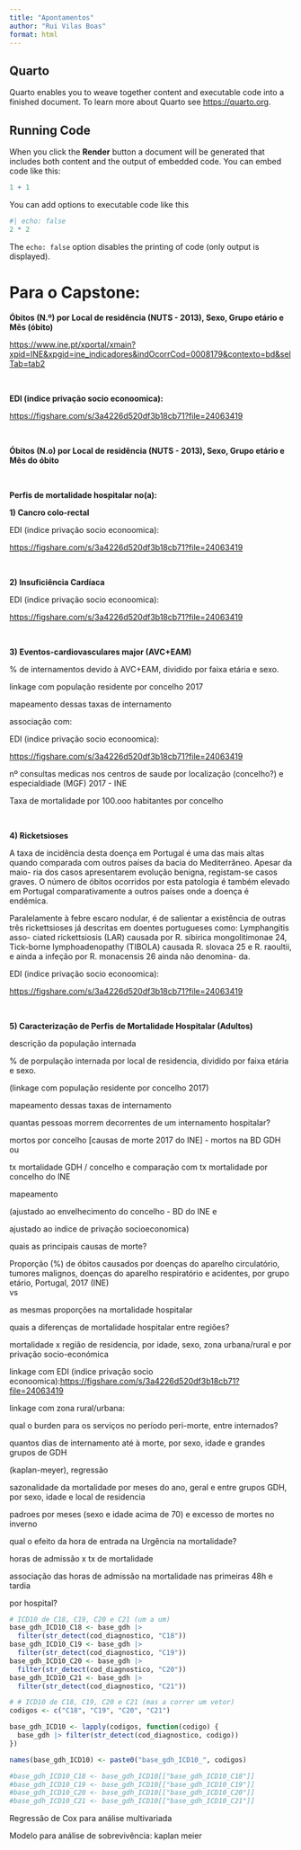 ```yaml
---
title: "Apontamentos"
author: "Rui Vilas Boas"
format: html
---
```


## Quarto

Quarto enables you to weave together content and executable code into a finished document. To learn more about Quarto see <https://quarto.org>.

## Running Code

When you click the **Render** button a document will be generated that includes both content and the output of embedded code. You can embed code like this:

```r
1 + 1
```

You can add options to executable code like this

```r
#| echo: false
2 * 2
```

The `echo: false` option disables the printing of code (only output is displayed).

# Para o Capstone:

**Óbitos (N.º) por Local de residência (NUTS - 2013), Sexo, Grupo etário e Mês (óbito)** 

<https://www.ine.pt/xportal/xmain?xpid=INE&xpgid=ine_indicadores&indOcorrCod=0008179&contexto=bd&selTab=tab2> 

 

**EDI (indice privação socio econoomica):** 

<https://figshare.com/s/3a4226d520df3b18cb71?file=24063419> 

 

**Óbitos (N.o) por Local de residência (NUTS - 2013), Sexo, Grupo etário e Mês do óbito** 

 

**Perfis de mortalidade hospitalar no(a):** 

**1) Cancro colo-rectal** 

EDI (indice privação socio econoomica): 

<https://figshare.com/s/3a4226d520df3b18cb71?file=24063419> 

 

**2) Insuficiência Cardíaca** 

EDI (indice privação socio econoomica): 

<https://figshare.com/s/3a4226d520df3b18cb71?file=24063419> 

 

**3) Eventos-cardiovasculares major (AVC+EAM)** 

\% de internamentos devido à AVC+EAM, dividido por faixa etária e sexo.  

linkage com população residente por concelho 2017 

mapeamento dessas taxas de internamento 

associação com: 

EDI (indice privação socio econoomica): 

<https://figshare.com/s/3a4226d520df3b18cb71?file=24063419> 

nº consultas medicas nos centros de saude por localização (concelho?) e especialdiade (MGF) 2017 - INE 

Taxa de mortalidade por 100.ooo habitantes por concelho 

 

**4) Ricketsioses** 

A taxa de incidência desta doença em Portugal é uma das mais altas quando comparada com outros países da bacia do Mediterrâneo. Apesar da maio- ria dos casos apresentarem evolução benigna, registam-se casos graves. O número de óbitos ocorridos por esta patologia é também elevado em Portugal comparativamente a outros países onde a doença é endémica.  

Paralelamente à febre escaro nodular, é de salientar a existência de outras três rickettsioses já descritas em doentes portugueses como: Lymphangitis asso- ciated rickettsiosis (LAR) causada por R. sibirica mongolitimonae 24, Tick-borne lymphoadenopathy (TIBOLA) causada R. slovaca 25 e R. raoultii, e ainda a infeção por R. monacensis 26 ainda não denomina- da.  

EDI (indice privação socio econoomica): 

<https://figshare.com/s/3a4226d520df3b18cb71?file=24063419> 

 

**5) Caracterização de Perfis de Mortalidade Hospitalar (Adultos)** 

descrição da população internada 

\% de porpulação internada por local de residencia, dividido por faixa etária e sexo.  

(linkage com população residente por concelho 2017) 

mapeamento dessas taxas de internamento 

quantas pessoas morrem decorrentes de um internamento hospitalar? 

mortos por concelho \[causas de morte 2017 do INE\] - mortos na BD GDH  ou 

tx mortalidade GDH / concelho e comparação com tx mortalidade por concelho do INE 

mapeamento 

(ajustado ao envelhecimento do concelho - BD do INE e 

ajustado ao indice de privação socioeconomica) 

quais as principais causas de morte? 

Proporção (%) de óbitos causados por doenças do aparelho circulatório,\
tumores malignos, doenças do aparelho respiratório e acidentes, por grupo etário, Portugal, 2017 (INE)\
vs 

as mesmas proporções na mortalidade hospitalar  

quais a diferenças de mortalidade hospitalar entre regiões? 

mortalidade x região de residencia, por idade, sexo, zona urbana/rural e por privação socio-económica 

linkage com EDI (indice privação socio econoomica):<https://figshare.com/s/3a4226d520df3b18cb71?file=24063419> 

linkage com zona rural/urbana:    

qual o burden para os serviços no período peri-morte, entre internados? 

quantos dias de internamento até à morte, por sexo, idade e grandes grupos de GDH 

(kaplan-meyer), regressão 

sazonalidade da mortalidade por meses do ano, geral e entre grupos GDH, por sexo, idade e local de residencia 

padroes por meses (sexo e idade acima de 70) e excesso de mortes no inverno 

qual o efeito da hora de entrada na Urgência na mortalidade? 

horas de admissão x tx de mortalidade 

associação das horas de admissão na mortalidade nas primeiras 48h e tardia   

por hospital?

```r
# ICD10 de C18, C19, C20 e C21 (um a um)
base_gdh_ICD10_C18 <- base_gdh |>
  filter(str_detect(cod_diagnostico, "C18"))
base_gdh_ICD10_C19 <- base_gdh |>
  filter(str_detect(cod_diagnostico, "C19"))
base_gdh_ICD10_C20 <- base_gdh |>
  filter(str_detect(cod_diagnostico, "C20"))
base_gdh_ICD10_C21 <- base_gdh |>
  filter(str_detect(cod_diagnostico, "C21"))
```

```r
# # ICD10 de C18, C19, C20 e C21 (mas a correr um vetor)
codigos <- c("C18", "C19", "C20", "C21")

base_gdh_ICD10 <- lapply(codigos, function(codigo) {
  base_gdh |> filter(str_detect(cod_diagnostico, codigo))
})

names(base_gdh_ICD10) <- paste0("base_gdh_ICD10_", codigos)

#base_gdh_ICD10_C18 <- base_gdh_ICD10[["base_gdh_ICD10_C18"]]
#base_gdh_ICD10_C19 <- base_gdh_ICD10[["base_gdh_ICD10_C19"]]
#base_gdh_ICD10_C20 <- base_gdh_ICD10[["base_gdh_ICD10_C20"]]
#base_gdh_ICD10_C21 <- base_gdh_ICD10[["base_gdh_ICD10_C21"]]
```

Regressão de Cox para análise multivariada

Modelo para análise de sobrevivência: kaplan meier
